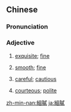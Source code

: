 {{also|细腻}}
==Chinese==
{{zh-forms|s=细腻}}

===Pronunciation===
{{zh-pron
|m=xìnì
|c=sai3 nei6
|md=sá̤-nê
|mn=qz,tp,xm:sòe-lī/kh,zz:sè-jī/qz,xm:sè-lī/twvk:sòe-jī
|cat=a
}}

===Adjective===
{{zh-adj}}

# {{lb|zh|writing, speech and etc}} [[exquisite]]; [[fine]]
# {{lb|zh|texture}} [[smooth]]; [[fine]]
# {{lb|zh|Min}} [[careful]]; [[cautious]]
#: {{zh-x|出門 著[着] 細膩。|Be '''careful''' when you are outside.|tr=chók-muòng duŏh sá̤-nê|MD}}
# {{lb|zh|Min}} [[courteous]]; [[polite]]
#: {{zh-x|莫-細膩。|Don't be too '''polite'''. / Make yourself at home.|tr=mŏ̤h-sá̤-nê|MD}}

[[zh-min-nan:細膩]]
[[ja:細膩]]